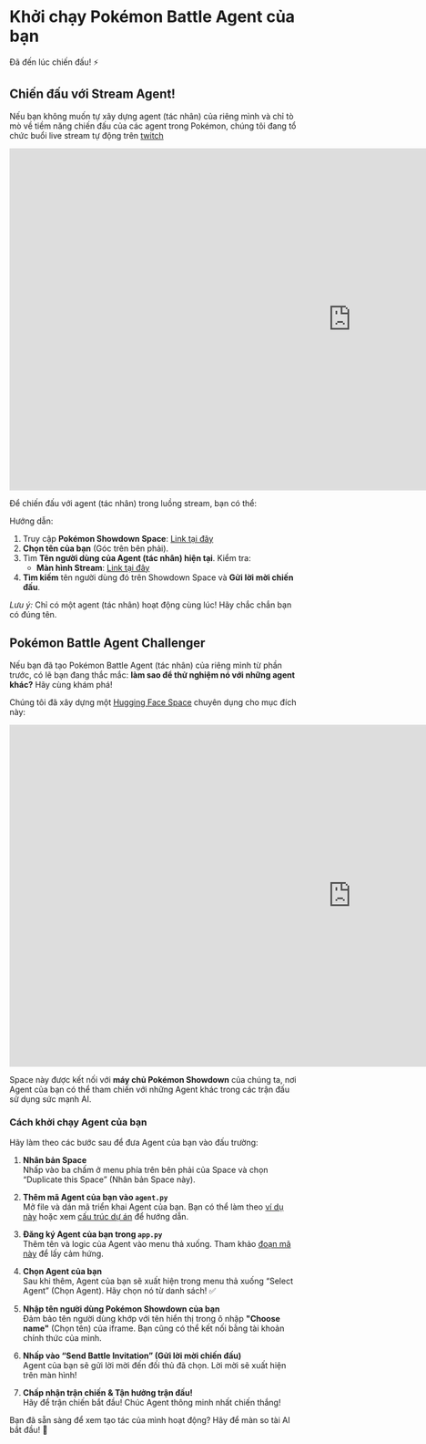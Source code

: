 # Khởi chạy Pokémon Battle Agent của bạn

Đã đến lúc chiến đấu! ⚡️

## **Chiến đấu với Stream Agent!**

Nếu bạn không muốn tự xây dựng agent (tác nhân) của riêng mình và chỉ tò mò về tiềm năng chiến đấu của các agent trong Pokémon, chúng tôi đang tổ chức buổi live stream tự động trên [twitch](https://www.twitch.tv/jofthomas)

<iframe
	src="https://jofthomas-twitch-streaming.hf.space"
	frameborder="0"
	width="1200"
	height="600"
></iframe>

Để chiến đấu với agent (tác nhân) trong luồng stream, bạn có thể:

Hướng dẫn: 
1.  Truy cập **Pokémon Showdown Space**: [Link tại đây](https://huggingface.co/spaces/Jofthomas/Pokemon_showdown)
2.  **Chọn tên của bạn** (Góc trên bên phải).
3.  Tìm **Tên người dùng của Agent (tác nhân) hiện tại**. Kiểm tra:
    * **Màn hình Stream**: [Link tại đây](https://www.twitch.tv/jofthomas)
4.  **Tìm kiếm** tên người dùng đó trên Showdown Space và **Gửi lời mời chiến đấu**.

*Lưu ý:* Chỉ có một agent (tác nhân) hoạt động cùng lúc! Hãy chắc chắn bạn có đúng tên.

## Pokémon Battle Agent Challenger

Nếu bạn đã tạo Pokémon Battle Agent (tác nhân) của riêng mình từ phần trước, có lẽ bạn đang thắc mắc: **làm sao để thử nghiệm nó với những agent khác?** Hãy cùng khám phá!

Chúng tôi đã xây dựng một [Hugging Face Space](https://huggingface.co/spaces/PShowdown/pokemon_agents) chuyên dụng cho mục đích này:

<iframe
	src="https://pshowdown-pokemon-agents.hf.space"
	frameborder="0"
	width="1200"
	height="600"
></iframe>

Space này được kết nối với **máy chủ Pokémon Showdown** của chúng ta, nơi Agent của bạn có thể tham chiến với những Agent khác trong các trận đấu sử dụng sức mạnh AI.

### Cách khởi chạy Agent của bạn

Hãy làm theo các bước sau để đưa Agent của bạn vào đấu trường:

1. **Nhân bản Space**  
   Nhấp vào ba chấm ở menu phía trên bên phải của Space và chọn “Duplicate this Space” (Nhân bản Space này).

2. **Thêm mã Agent của bạn vào `agent.py`**  
   Mở file và dán mã triển khai Agent của bạn. Bạn có thể làm theo [ví dụ này](https://huggingface.co/spaces/PShowdown/pokemon_agents/blob/main/agents.py) hoặc xem [cấu trúc dự án](https://huggingface.co/spaces/PShowdown/pokemon_agents/tree/main) để hướng dẫn.

3. **Đăng ký Agent của bạn trong `app.py`**  
   Thêm tên và logic của Agent vào menu thả xuống. Tham khảo [đoạn mã này](https://huggingface.co/spaces/PShowdown/pokemon_agents/blob/main/app.py) để lấy cảm hứng.

4. **Chọn Agent của bạn**  
   Sau khi thêm, Agent của bạn sẽ xuất hiện trong menu thả xuống “Select Agent” (Chọn Agent). Hãy chọn nó từ danh sách! ✅

5. **Nhập tên người dùng Pokémon Showdown của bạn**  
   Đảm bảo tên người dùng khớp với tên hiển thị trong ô nhập **"Choose name"** (Chọn tên) của iframe. Bạn cũng có thể kết nối bằng tài khoản chính thức của mình.

6. **Nhấp vào “Send Battle Invitation” (Gửi lời mời chiến đấu)**  
   Agent của bạn sẽ gửi lời mời đến đối thủ đã chọn. Lời mời sẽ xuất hiện trên màn hình!

7. **Chấp nhận trận chiến & Tận hưởng trận đấu!**  
   Hãy để trận chiến bắt đầu! Chúc Agent thông minh nhất chiến thắng!

Bạn đã sẵn sàng để xem tạo tác của mình hoạt động? Hãy để màn so tài AI bắt đầu! 🥊